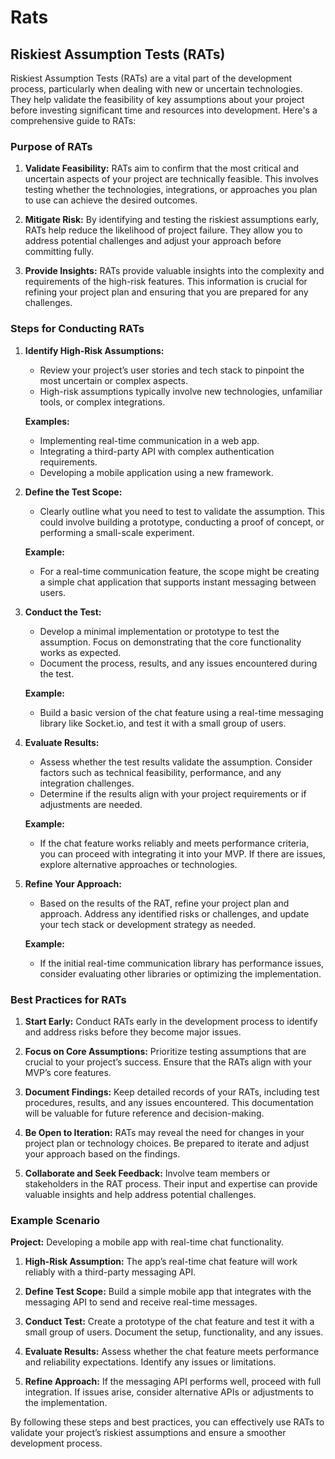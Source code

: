 # Rats

## Riskiest Assumption Tests (RATs)

Riskiest Assumption Tests (RATs) are a vital part of the development process, particularly when dealing with new or uncertain technologies. They help validate the feasibility of key assumptions about your project before investing significant time and resources into development. Here's a comprehensive guide to RATs:

### Purpose of RATs

1. **Validate Feasibility:** RATs aim to confirm that the most critical and uncertain aspects of your project are technically feasible. This involves testing whether the technologies, integrations, or approaches you plan to use can achieve the desired outcomes.
   
2. **Mitigate Risk:** By identifying and testing the riskiest assumptions early, RATs help reduce the likelihood of project failure. They allow you to address potential challenges and adjust your approach before committing fully.

3. **Provide Insights:** RATs provide valuable insights into the complexity and requirements of the high-risk features. This information is crucial for refining your project plan and ensuring that you are prepared for any challenges.

### Steps for Conducting RATs

1. **Identify High-Risk Assumptions:**
   - Review your project’s user stories and tech stack to pinpoint the most uncertain or complex aspects.
   - High-risk assumptions typically involve new technologies, unfamiliar tools, or complex integrations.

   **Examples:**
   - Implementing real-time communication in a web app.
   - Integrating a third-party API with complex authentication requirements.
   - Developing a mobile application using a new framework.

2. **Define the Test Scope:**
   - Clearly outline what you need to test to validate the assumption. This could involve building a prototype, conducting a proof of concept, or performing a small-scale experiment.

   **Example:**
   - For a real-time communication feature, the scope might be creating a simple chat application that supports instant messaging between users.

3. **Conduct the Test:**
   - Develop a minimal implementation or prototype to test the assumption. Focus on demonstrating that the core functionality works as expected.
   - Document the process, results, and any issues encountered during the test.

   **Example:**
   - Build a basic version of the chat feature using a real-time messaging library like Socket.io, and test it with a small group of users.

4. **Evaluate Results:**
   - Assess whether the test results validate the assumption. Consider factors such as technical feasibility, performance, and any integration challenges.
   - Determine if the results align with your project requirements or if adjustments are needed.

   **Example:**
   - If the chat feature works reliably and meets performance criteria, you can proceed with integrating it into your MVP. If there are issues, explore alternative approaches or technologies.

5. **Refine Your Approach:**
   - Based on the results of the RAT, refine your project plan and approach. Address any identified risks or challenges, and update your tech stack or development strategy as needed.

   **Example:**
   - If the initial real-time communication library has performance issues, consider evaluating other libraries or optimizing the implementation.

### Best Practices for RATs

1. **Start Early:** Conduct RATs early in the development process to identify and address risks before they become major issues.

2. **Focus on Core Assumptions:** Prioritize testing assumptions that are crucial to your project’s success. Ensure that the RATs align with your MVP’s core features.

3. **Document Findings:** Keep detailed records of your RATs, including test procedures, results, and any issues encountered. This documentation will be valuable for future reference and decision-making.

4. **Be Open to Iteration:** RATs may reveal the need for changes in your project plan or technology choices. Be prepared to iterate and adjust your approach based on the findings.

5. **Collaborate and Seek Feedback:** Involve team members or stakeholders in the RAT process. Their input and expertise can provide valuable insights and help address potential challenges.

### Example Scenario

**Project:** Developing a mobile app with real-time chat functionality.

1. **High-Risk Assumption:** The app’s real-time chat feature will work reliably with a third-party messaging API.

2. **Define Test Scope:** Build a simple mobile app that integrates with the messaging API to send and receive real-time messages.

3. **Conduct Test:** Create a prototype of the chat feature and test it with a small group of users. Document the setup, functionality, and any issues.

4. **Evaluate Results:** Assess whether the chat feature meets performance and reliability expectations. Identify any issues or limitations.

5. **Refine Approach:** If the messaging API performs well, proceed with full integration. If issues arise, consider alternative APIs or adjustments to the implementation.

By following these steps and best practices, you can effectively use RATs to validate your project’s riskiest assumptions and ensure a smoother development process.
